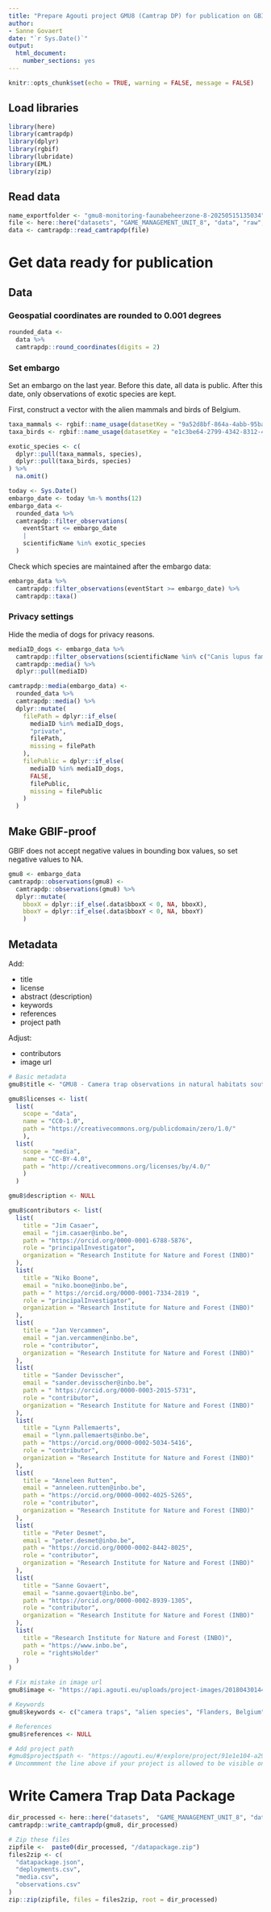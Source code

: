 ```yaml
---
title: "Prepare Agouti project GMU8 (Camtrap DP) for publication on GBIF"
author: 
- Sanne Govaert
date: "`r Sys.Date()`"
output:
  html_document:
    number_sections: yes
---
```


```r
knitr::opts_chunk$set(echo = TRUE, warning = FALSE, message = FALSE)
```

## Load libraries

```r
library(here)
library(camtrapdp)
library(dplyr) 
library(rgbif)
library(lubridate)
library(EML)
library(zip)
```

## Read data

```r
name_exportfolder <- "gmu8-monitoring-faunabeheerzone-8-20250515135034"
file <- here::here("datasets", "GAME_MANAGEMENT_UNIT_8", "data", "raw", name_exportfolder, "datapackage.json")
data <- camtrapdp::read_camtrapdp(file)
```

# Get data ready for publication

## Data

### Geospatial coordinates are rounded to 0.001 degrees

```r
rounded_data <-
  data %>% 
  camtrapdp::round_coordinates(digits = 2)
```

### Set embargo

Set an embargo on the last year. Before this date, all data is public. After this date, only observations of exotic species are kept.

First, construct a vector with the alien mammals and birds of Belgium.

```r
taxa_mammals <- rgbif::name_usage(datasetKey = "9a52d8bf-864a-4abb-95ba-319c4edfca8d", limit = 99999)$data
taxa_birds <- rgbif::name_usage(datasetKey = "e1c3be64-2799-4342-8312-49d076993132", limit = 99999)$data

exotic_species <- c(
  dplyr::pull(taxa_mammals, species),
  dplyr::pull(taxa_birds, species)
) %>% 
  na.omit()
```


```r
today <- Sys.Date()
embargo_date <- today %m-% months(12)
embargo_data <- 
  rounded_data %>% 
  camtrapdp::filter_observations(
    eventStart <= embargo_date
    |
    scientificName %in% exotic_species
  )
```

Check which species are maintained after the embargo data:

```r
embargo_data %>%
  camtrapdp::filter_observations(eventStart >= embargo_date) %>% 
  camtrapdp::taxa()
```


### Privacy settings

Hide the media of dogs for privacy reasons.

```r
mediaID_dogs <- embargo_data %>% 
  camtrapdp::filter_observations(scientificName %in% c("Canis lupus familiaris")) %>% 
  camtrapdp::media() %>% 
  dplyr::pull(mediaID)

camtrapdp::media(embargo_data) <-
  rounded_data %>%
  camtrapdp::media() %>%
  dplyr::mutate(
    filePath = dplyr::if_else(
      mediaID %in% mediaID_dogs,
      "private",
      filePath,
      missing = filePath
    ),
    filePublic = dplyr::if_else(
      mediaID %in% mediaID_dogs,
      FALSE,
      filePublic,
      missing = filePublic
    )
  )
```

## Make GBIF-proof

GBIF does not accept negative values in bounding box values, so set negative values to NA.

```r
gmu8 <- embargo_data
camtrapdp::observations(gmu8) <- 
  camtrapdp::observations(gmu8) %>%
  dplyr::mutate(
    bboxX = dplyr::if_else(.data$bboxX < 0, NA, bboxX),
    bboxY = dplyr::if_else(.data$bboxY < 0, NA, bboxY)
    )
```
 

## Metadata

Add:

- title
- license
- abstract (description)
- keywords
- references
- project path

Adjust:

- contributors
- image url

```r
# Basic metadata
gmu8$title <- "GMU8 - Camera trap observations in natural habitats south of Leuven (Belgium)" 

gmu8$licenses <- list(
  list(
    scope = "data", 
    name = "CC0-1.0", 
    path = "https://creativecommons.org/publicdomain/zero/1.0/"
    ), 
  list(
    scope = "media",
    name = "CC-BY-4.0",
    path = "http://creativecommons.org/licenses/by/4.0/"
    )
  )

gmu8$description <- NULL

gmu8$contributors <- list(
  list(
    title = "Jim Casaer",
    email = "jim.casaer@inbo.be",
    path = "https://orcid.org/0000-0001-6788-5876",
    role = "principalInvestigator",
    organization = "Research Institute for Nature and Forest (INBO)"
  ),
  list(
    title = "Niko Boone",
    email = "niko.boone@inbo.be",
    path = " https://orcid.org/0000-0001-7334-2819 ",
    role = "principalInvestigator",
    organization = "Research Institute for Nature and Forest (INBO)"
  ),
  list(
    title = "Jan Vercammen",
    email = "jan.vercammen@inbo.be",
    role = "contributor",
    organization = "Research Institute for Nature and Forest (INBO)"
  ),
  list(
    title = "Sander Devisscher",
    email = "sander.devisscher@inbo.be",
    path = " https://orcid.org/0000-0003-2015-5731",
    role = "contributor",
    organization = "Research Institute for Nature and Forest (INBO)"
  ),
  list(
    title = "Lynn Pallemaerts",
    email = "lynn.pallemaerts@inbo.be",
    path = "https://orcid.org/0000-0002-5034-5416",
    role = "contributor",
    organization = "Research Institute for Nature and Forest (INBO)"
  ),
  list(
    title = "Anneleen Rutten",
    email = "anneleen.rutten@inbo.be",
    path = "https://orcid.org/0000-0002-4025-5265",
    role = "contributor",
    organization = "Research Institute for Nature and Forest (INBO)"
  ),
  list(
    title = "Peter Desmet",
    email = "peter.desmet@inbo.be",
    path = "https://orcid.org/0000-0002-8442-8025",
    role = "contributor",
    organization = "Research Institute for Nature and Forest (INBO)"
  ),
  list(
    title = "Sanne Govaert",
    email = "sanne.govaert@inbo.be",
    path = "https://orcid.org/0000-0002-8939-1305",
    role = "contributor",
    organization = "Research Institute for Nature and Forest (INBO)"
  ),
  list(
    title = "Research Institute for Nature and Forest (INBO)",
    path = "https://www.inbo.be",
    role = "rightsHolder"
  )
)

# Fix mistake in image url
gmu8$image <- "https://api.agouti.eu/uploads/project-images/20180430144018-IMG_0612.JPG"

# Keywords
gmu8$keywords <- c("camera traps", "alien species", "Flanders, Belgium", "Mammalia", "birds", "Lifewatch", "invasive alien species", "European observatory of wildlife","Nationaal Park Brabantse Wouden")

# References
gmu8$references <- NULL

# Add project path
#gmu8$project$path <- "https://agouti.eu/#/explore/project/91e1e104-a296-461e-af79-eeb6cb3e6c7f"
# Uncommment the line above if your project is allowed to be visible on the public homepage and portal of Agouti (need to be checked off in the settings)
```


# Write Camera Trap Data Package

```r
dir_processed <- here::here("datasets",  "GAME_MANAGEMENT_UNIT_8", "data", "processed")
camtrapdp::write_camtrapdp(gmu8, dir_processed)

# Zip these files
zipfile <-  paste0(dir_processed, "/datapackage.zip")
files2zip <- c(
  "datapackage.json",
  "deployments.csv",
  "media.csv",
  "observations.csv"
)
zip::zip(zipfile, files = files2zip, root = dir_processed)
```

